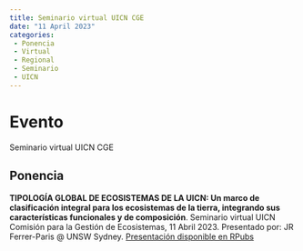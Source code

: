 ```yaml
---
title: Seminario virtual UICN CGE
date: "11 April 2023"
categories: 
 - Ponencia
 - Virtual
 - Regional
 - Seminario
 - UICN
---
```


# Evento

Seminario virtual UICN CGE

## Ponencia 

**TIPOLOGÍA GLOBAL DE ECOSISTEMAS DE LA UICN: Un marco de clasificación integral para los ecosistemas de la tierra, integrando sus características funcionales y de composición**. Seminario virtual UICN Comisión para la Gestión de Ecosistemas, 11 Abril 2023. Presentado por: JR Ferrer-Paris @ UNSW Sydney. [Presentación disponible en RPubs](https://rpubs.com/jrfep/GET-seminario-virtual)

